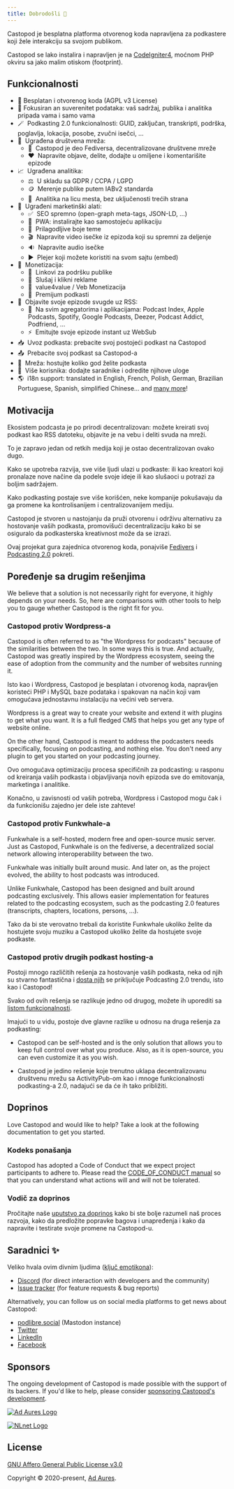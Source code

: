 ```yaml
---
title: Dobrodošli 👋
---
```



Castopod je besplatna platforma otvorenog koda napravljena za podkastere koji
žele interakciju sa svojom publikom.

Castopod se lako instalira i napravljen je na
[CodeIgniter4](https://codeigniter.com/), moćnom PHP okviru sa jako malim
otiskom (footprint).

<LinkCard title="Instaliraj" href="./getting-started/install" />

## Funkcionalnosti

- 🌱 Besplatan i otvorenog koda (AGPL v3 License)
- 🔐 Fokusiran an suverenitet podataka: vaš sadržaj, publika i analitika pripada
  vama i samo vama
- 🪄  Podkasting 2.0 funkcionalnosti: GUID, zaključan, transkripti,
  podrška, poglavlja, lokacija, posobe, zvučni isečci, …
- 💬  Ugrađena društvena mreža:
  - 🚀  Castopod je deo Fediversa, decentralizovane društvene mreže
  - ❤️  Napravite objave, delite, dodajte u omiljene i komentarišite
    epizode
- 📈  Ugrađena analitika:
  - ⚖️  U skladu sa GDPR / CCPA / LGPD
  - 🪙  Merenje publike putem IABv2 standarda
  - 🏡  Analitika na licu mesta, bez uključenosti trećih strana
- 📢  Ugrađeni marketinški alati:
  - ✅  SEO spremno (open-graph meta-tags, JSON-LD, …)
  - 📱  PWA: instalirajte kao samostojeću aplikaciju
  - 🎨  Prilagodljive boje teme
  - 🎬  Napravite video isečke iz epizoda koji su spremni za deljenje
  - 🔉  Napravite audio isečke
  - ▶️  Plejer koji možete koristiti na svom sajtu (embed)
- 💸  Monetizacija:
  - 🔗  Linkovi za podršku publike
  - 📲  Slušaj i klikni reklame
  - 🤝  value4value / Veb Monetizacija
  - 💎  Premijum podkasti
- 📡  Objavite svoje epizode svugde uz RSS:
  - 📱  Na svim agregatorima i aplikacijama: Podcast Index, Apple Podcasts,
    Spotify, Google Podcasts, Deezer, Podcast Addict, Podfriend, …
  - ⚡  Emitujte svoje epizode instant uz WebSub
- 📥  Uvoz podkasta: prebacite svoj postojeći podkast na Castopod
- 📤  Prebacite svoj podkast sa Castopod-a
- 🔀  Mreža: hostujte koliko god želite podkasta
- 👥  Više korisnika: dodajte saradnike i odredite njihove uloge
- 🌎  i18n support: translated in English, French, Polish, German,
  Brazilian Portuguese, Spanish, simplified Chinese… and
  [many more](https://translate.castopod.org)!

## Motivacija

Ekosistem podcasta je po prirodi decentralizovan: možete kreirati svoj podkast
kao RSS datoteku, objavite je na vebu i deliti svuda na mreži.

To je zapravo jedan od retkih medija koji je ostao decentralizovan ovako dugo.

Kako se upotreba razvija, sve više ljudi ulazi u podkaste: ili kao kreatori koji
pronalaze nove načine da podele svoje ideje ili kao slušaoci u potrazi za boljim
sadržajem.

Kako podkasting postaje sve više korišćen, neke kompanije pokušavaju da ga
promene ka kontrolisanijem i centralizovanijem mediju.

Castopod je stvoren u nastojanju da pruži otvorenu i održivu alternativu za
hostovanje vaših podkasta, promovišući decentralizaciju kako bi se osiguralo da
podkasterska kreativnost može da se izrazi.

Ovaj projekat gura zajednica otvorenog koda, ponajviše
[Fedivers](https://fediverse.party/en/fediverse/) i
[Podcasting 2.0](https://podcastindex.org/) pokreti.

## Poređenje sa drugim rešenjima

We believe that a solution is not necessarily right for everyone, it highly
depends on your needs. So, here are comparisons with other tools to help you to
gauge whether Castopod is the right fit for you.

### Castopod protiv Wordpress-a

Castopod is often referred to as "the Wordpress for podcasts" because of the
similarities between the two. In some ways this is true. And actually, Castopod
was greatly inspired by the Wordpress ecosystem, seeing the ease of adoption
from the community and the number of websites running it.

Isto kao i Wordpress, Castopod je besplatan i otvorenog koda, napravljen
koristeći PHP i MySQL baze podataka i spakovan na način koji vam omogućava
jednostavnu instalaciju na većini veb servera.

Wordpress is a great way to create your website and extend it with plugins to
get what you want. It is a full fledged CMS that helps you get any type of
website online.

On the other hand, Castopod is meant to address the podcasters needs
specifically, focusing on podcasting, and nothing else. You don't need any
plugin to get you started on your podcasting journey.

Ovo omogućava optimizaciju procesa specifičnih za podcasting: u rasponu od
kreiranja vaših podkasta i objavljivanja novih epizoda sve do emitovanja,
marketinga i analitike.

Konačno, u zavisnosti od vaših potreba, Wordpress i Castopod mogu čak i da
funkcionišu zajedno jer dele iste zahteve!

### Castopod protiv Funkwhale-a

Funkwhale is a self-hosted, modern free and open-source music server. Just as
Castopod, Funkwhale is on the fediverse, a decentralized social network allowing
interoperability between the two.

Funkwhale was initially built around music. And later on, as the project
evolved, the ability to host podcasts was introduced.

Unlike Funkwhale, Castopod has been designed and built around podcasting
exclusively. This allows easier implementation for features related to the
podcasting ecosystem, such as the podcasting 2.0 features (transcripts,
chapters, locations, persons, …).

Tako da bi ste verovatno trebali da koristite Funkwhale ukoliko želite da
hostujete svoju muziku a Castopod ukoliko želite da hostujete svoje podkaste.

### Castopod protiv drugih podkast hosting-a

Postoji mnogo različitih rešenja za hostovanje vaših podkasta, neka od njih su
stvarno fantastična i [ dosta njih](https://podcastindex.org/apps) se
priključuje Podcasting 2.0 trendu, isto kao i Castopod!

Svako od ovih rešenja se razlikuje jedno od drugog, možete ih uporediti sa
[listom funkcionalnosti](#features).

Imajući to u vidu, postoje dve glavne razlike u odnosu na druga rešenja za
podkasting:

- Castopod can be self-hosted and is the only solution that allows you to keep
  full control over what you produce. Also, as it is open-source, you can even
  customize it as you wish.

- Castopod je jedino rešenje koje trenutno uklapa decentralizovanu društvenu
  mrežu sa ActivityPub-om kao i mnoge funkcionalnosti podkasting-a 2.0, nadajući
  se da će ih tako približiti.

## Doprinos

Love Castopod and would like to help? Take a look at the following documentation
to get you started.

### Kodeks ponašanja

Castopod has adopted a Code of Conduct that we expect project participants to
adhere to. Please read the
[CODE_OF_CONDUCT manual](https://code.castopod.org/adaures/castopod/-/blob/beta/CODE_OF_CONDUCT.md)
so that you can understand what actions will and will not be tolerated.

### Vodič za doprinos

Pročitajte naše [uputstvo za doprinos](../contributing/guidelines.md) kako bi
ste bolje razumeli naš proces razvoja, kako da predložite popravke bagova i
unapređenja i kako da napravite i testirate svoje promene na Castopod-u.

## Saradnici ✨

Veliko hvala ovim divnim ljudima
([ključ emotikona](https://allcontributors.org/docs/en/emoji-key)):

- [Discord](https://castopod.org/discord) (for direct interaction with
  developers and the community)
- [Issue tracker](https://code.castopod.org/adaures/castopod/-/issues) (for
  feature requests & bug reports)

Alternatively, you can follow us on social media platforms to get news about
Castopod:

- [podlibre.social](https://podlibre.social/@Castopod) (Mastodon instance)
- [Twitter](https://twitter.com/castopod)
- [LinkedIn](https://linkedin.com/company/castopod)
- [Facebook](https://www.facebook.com/castopod)

## Sponsors

The ongoing development of Castopod is made possible with the support of its
backers. If you'd like to help, please consider
[sponsoring Castopod's development](https://opencollective.com/castopod/contribute).

[![Ad Aures Logo](../../../assets/images/sponsors/adaures.svg)](https://adaures.com/)

[![NLnet Logo](../../../assets/images/sponsors/nlnet.svg)](https://nlnet.nl/)

## License

[GNU Affero General Public License v3.0](https://choosealicense.com/licenses/agpl-3.0/)

Copyright © 2020-present, [Ad Aures](https://adaures.com/).
